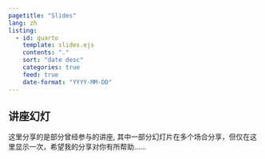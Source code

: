 ```yaml
---
pagetitle: "Slides"
lang: zh
listing:
  - id: quarto
    template: slides.ejs
    contents: "."
    sort: "date desc"
    categories: true
    feed: true
    date-format: "YYYY-MM-DD"
---
```


## 讲座幻灯

这里分享的是部分曾经参与的[讲座]{.important}, 其中一部分幻灯片在多个场合分享，但仅在这里显示一次，希望我的分享对你有所帮助......


::: {#quarto}
:::



